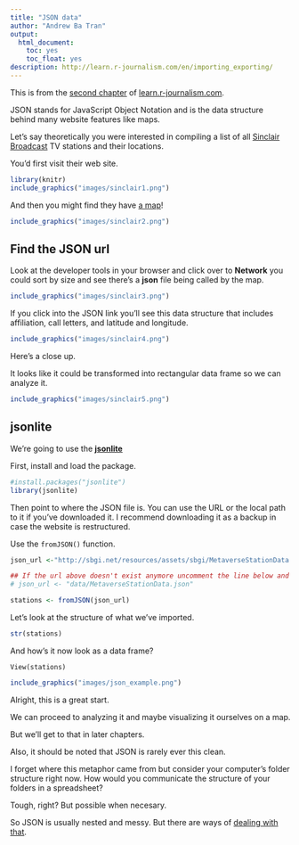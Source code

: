 ```yaml
---
title: "JSON data"
author: "Andrew Ba Tran"
output:
  html_document:
    toc: yes
    toc_float: yes
description: http://learn.r-journalism.com/en/importing_exporting/
---
```


This is from the [second chapter](https://learn.r-journalism.com/en/importing_exporting/json/json-files/) of [learn.r-journalism.com](https://learn.r-journalism.com/).


JSON stands for JavaScript Object Notation and is the data structure behind many website features like maps.

Let's say theoretically you were interested in compiling a list of all [Sinclair Broadcast](http://sbgi.net/) TV stations and their locations.

You'd first visit their web site.

```r
library(knitr)
include_graphics("images/sinclair1.png")
```

And then you might find they have [a map](http://sbgi.net/tv-stations/)!

```r
include_graphics("images/sinclair2.png")
```

## Find the JSON url

Look at the developer tools in your browser and click over to **Network** you could sort by size and see there's a **json** file being called by the map.


```r
include_graphics("images/sinclair3.png")
```



If you click into the JSON link you'll see this data structure that includes affiliation, call letters, and latitude and longitude.


```r
include_graphics("images/sinclair4.png")
```


Here's a close up.

It looks like it could be transformed into rectangular data frame so we can analyze it.


```r
include_graphics("images/sinclair5.png")
```

## jsonlite

We're going to use the [**jsonlite** ](https://cran.r-project.org/web/packages/jsonlite/vignettes/json-aaquickstart.html)

First, install and load the package.

```r
#install.packages("jsonlite")
library(jsonlite)
```

Then point to where the JSON file is. You can use the URL or the local path to it if you've downloaded it. I recommend downloading it as a backup in case the website is restructured.

Use the `fromJSON()` function.

```r
json_url <-"http://sbgi.net/resources/assets/sbgi/MetaverseStationData.json"

## If the url above doesn't exist anymore uncomment the line below and run it
# json_url <- "data/MetaverseStationData.json"

stations <- fromJSON(json_url)
```

Let's look at the structure of what we've imported.

```r
str(stations)
```

And how's it now look as a data frame?

```
View(stations)
```


```r
include_graphics("images/json_example.png")
```

Alright, this is a great start.

We can proceed to analyzing it and maybe visualizing it ourselves on a map.

But we'll get to that in later chapters.

Also, it should be noted that JSON is rarely ever this clean. 

I forget where this metaphor came from but consider your computer's folder structure right now. How would you communicate the structure of your folders in a spreadsheet? 

Tough, right? But possible when necesary.

So JSON is usually nested and messy. But there are ways of [dealing with that](https://blog.exploratory.io/working-with-json-data-in-very-simple-way-ad7ebcc0bb89).
